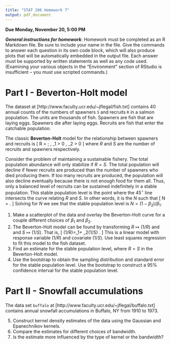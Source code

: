 ```yaml
---
title: "STAT 206 Homework 7"
output: pdf_document
---
```


**Due Monday, November 20, 5:00 PM**

***General instructions for homework***: Homework must be completed as an R Markdown file.  Be sure to include your name in the file.  Give the commands to answer each question in its own code block, which will also produce plots that will be automatically embedded in the output file. Each answer must be supported by written statements as well as any code used.  (Examining your various objects in the "Environment" section of RStudio is insufficient -- you must use scripted commands.)

Part I - Beverton-Holt model
==========

The dataset at [http://www.faculty.ucr.edu/~jflegal/fish.txt] contains 40 annual counts of the numbers of spawners `S` and recruits `R` in a salmon population.  The units are thousands of fish. Spawners are fish that are laying eggs. Spawners die after laying eggs. Recruits are fish that enter the catchable population.

The classic **Beverton-Holt** model for the relationship between spawners and recruits is
\[
R = \frac{1}{\beta_1 + \beta_2 / S} \; , \quad \beta_1 > 0 , \beta_2 > 0
\]
where $R$ and $S$ are the number of recruits and spawners respectively.

Consider the problem of maintaining a sustainable fishery. The total population abundance will only stabilize if $R=S$. The total population will decline if fewer recruits are produced than the number of spawners who died producing them. If too many recruits are produced, the population will also decline eventually because there is not enough food for them all. Thus, only a balanced level of recruits can be sustained indefinitely in a stable population. This stable population level is the point where the $45^\circ$ line intersects the curve relating $R$ and $S$. In other words, it is the $N$ such that
\[
N = \frac{1}{\beta_1 + \beta_2 / N} .
\]
Solving for $N$ we see that the stable population level is $N = (1 - \beta_2) / \beta_1$.

1. Make a scatterplot of the data and overlay the Beverton-Holt curve for a couple different choices of $\beta_1$ and $\beta_2$.
2. The Beverton-Holt model can be found by transforming $R \mapsto (1/R)$ and  and $S \mapsto (1/S)$.  That is, 
\[
(1/R)=\beta_1+ \beta_2(1/S) .
\]
This is a linear model with response variable $(1/R)$ and covariate $(1/S)$. Use least squares regression to fit this model to the fish dataset.
3. Find an estimate for the stable population level, where $R=S$ in the Beverton-Holt model.
4. Use the bootstrap to obtain the sampling distribution and standard error for the stable population level.  Use the bootstrap to construct a 95% confidence interval for the stable population level.

Part II - Snowfall accumulations
==========

The data set `buffalo` at [http://www.faculty.ucr.edu/~jflegal/buffalo.txt] contains annual snowfall accumulations in Buffalo, NY from 1910 to 1973. 

5. Construct kernel density estimates of the data using the Gaussian and Epanechnikov kernels. 
6. Compare the estimates for different choices of bandwidth.
7. Is the estimate more influenced by the type of kernel or the bandwidth? 



